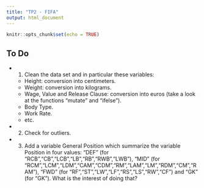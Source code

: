 ```yaml
---
title: "TP2 - FIFA"
output: html_document
---
```


```r
knitr::opts_chunk$set(echo = TRUE)
```

## To Do

  * 1) Clean the data set and in particular these variables:
    + Height: conversion into centimeters.
    + Weight: conversion into kilograms.
    + Wage, Value and Release Clause: conversion into euros (take a look at the
  functions "mutate" and "ifelse").
    + Body Type.
    + Work Rate.
    + etc.

  * 2) Check for outliers.

  * 3) Add a variable General Position which summarize the variable Position in four
values: "DEF" (for "RCB","CB","LCB","LB","RB","RWB","LWB"), "MID" (for "RCM","LCM","LDM","CAM","CDM","RM","LAM","LM","RDM","CM","RAM"), "FWD" (for "RF","ST","LW","LF","RS","LS","RW","CF") and "GK" (for "GK"). What is the interest of doing that?
